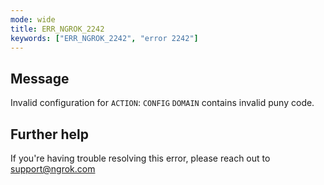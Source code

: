 ```yaml
---
mode: wide
title: ERR_NGROK_2242
keywords: ["ERR_NGROK_2242", "error 2242"]
---
```


## Message

Invalid configuration for `ACTION`: `CONFIG` `DOMAIN` contains invalid puny code.

## Further help

If you're having trouble resolving this error, please reach out to [support@ngrok.com](mailto:support@ngrok.com?subject=Help%20with%20ERR_NGROK_2242)
